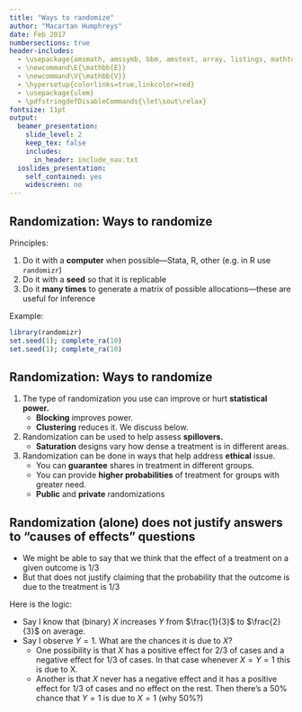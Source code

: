 ```yaml
---
title: "Ways to randomize"
author: "Macartan Humphreys"
date: Feb 2017
numbersections: true
header-includes:
  - \usepackage{amsmath, amssymb, bbm, amstext, array, listings, mathtools, multicolumn, caption, color, graphics, ulem, caption, changepage, atbegshi, soul, xcolor}
  - \newcommand\E{\mathbb{E}}
  - \newcommand\V{\mathbb{V}}
  - \hypersetup{colorlinks=true,linkcolor=red}
  - \usepackage{ulem}
  - \pdfstringdefDisableCommands{\let\sout\relax}
fontsize: 11pt  
output:
  beamer_presentation:
    slide_level: 2
    keep_tex: false
    includes:
      in_header: include_nav.txt
  ioslides_presentation:
    self_contained: yes
    widescreen: no
---
```



## Randomization: Ways to randomize

Principles:

1. Do it with a **computer** when possible---Stata, R, other (e.g. in R use `randomizr`)
2. Do it with a **seed** so that it is replicable
3. Do it **many times** to generate a matrix of possible allocations---these are useful for inference


Example:

```r
library(randomizr)
set.seed(1); complete_ra(10)
set.seed(1); complete_ra(10)
```


## Randomization: Ways to randomize

1. The type of randomization you use can improve or hurt **statistical power.** 
    * **Blocking** improves power. 
    * **Clustering** reduces it. We discuss below.
2. Randomization can be used to help assess **spillovers.** 
    * **Saturation** designs  vary how dense a treatment is in different areas.
3. Randomization can be done in ways that help address **ethical** issue.
    * You can **guarantee** shares in treatment in  different groups.  
    * You can provide **higher probabilities** of treatment for groups with greater need.
    * **Public** and **private** randomizations
    

## Randomization (alone) does not justify answers to "causes of effects" questions

* We might be able to say that we think that the effect of a treatment on a given outcome is 1/3
* But that does not justify claiming that the probability that the outcome is due to the treatment is 1/3


Here is the logic:

* Say  I know that (binary) $X$ increases $Y$ from $\frac{1}{3}$ to $\frac{2}{3}$ on average. 
* Say I observe  $Y=1$. What are the chances it is due to $X$?
    *  One possibility is that $X$ has a positive effect for 2/3 of cases and a negative effect for 1/3 of cases. In that case whenever $X=Y=1$ this is due to X.
    * Another is that $X$ never has a negative effect and it has a positive effect for 1/3 of cases and no effect on the rest. Then there's a 50% chance that $Y=1$ is due to $X=1$ (why 50%?)


